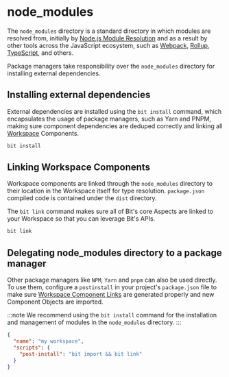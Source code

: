 # node_modules

The `node_modules` directory is a standard directory in which modules are resolved from, initially by [Node.js Module Resolution](https://nodejs.org/api/modules.html#modules_loading_from_node_modules_folders) and as a result by other tools across the JavaScript ecosystem, such as [Webpack](https://webpack.js.org/), [Rollup](https://rollupjs.org/guide/en/), [TypeScript](https://www.typescriptlang.org/), and others.

Package managers take responsibility over the `node_modules` directory for installing external dependencies.

## Installing external dependencies

External dependencies are installed using the `bit install` command, which encapsulates the usage of package managers, such as Yarn and PNPM, making sure component dependencies are deduped correctly and linking all [Workspace](/workspace/workspace-overview) Components.

```bash
bit install
```

## Linking Workspace Components

Workspace components are linked through the `node_modules` directory to their location in the Workspace itself for type resolution. `package.json` compiled code is contained under the `dist` directory.

The `bit link` command makes sure all of Bit's core Aspects are linked to your Workspace so that you can leverage Bit's APIs.

```bash
bit link
```

## Delegating node_modules directory to a package manager

Other package managers like `NPM`, `Yarn` and `pnpm` can also be used directly. To use them, configure a `postinstall` in your project's `package.json` file to make sure [Workspace Component Links](/workspace/component-link) are generated properly and new Component Objects <!-- TODO [Component Objects](/components/component-objects)  -->are imported.

:::note
We recommend using the `bit install` command for the installation and management of modules in the `node_modules` directory.
:::

```json
{
  "name": "my workspace",
  "scripts": {
    "post-install": "bit import && bit link"
  }
}
```
